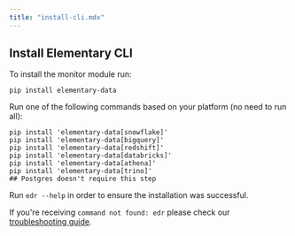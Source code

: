 ```yaml
---
title: "install-cli.mdx"
---
```


## Install Elementary CLI

To install the monitor module run:

```shell
pip install elementary-data
```

Run one of the following commands based on your platform (no need to run all):

```shell
pip install 'elementary-data[snowflake]'
pip install 'elementary-data[bigquery]'
pip install 'elementary-data[redshift]'
pip install 'elementary-data[databricks]'
pip install 'elementary-data[athena]'
pip install 'elementary-data[trino]'
## Postgres doesn't require this step
```

Run `edr --help` in order to ensure the installation was successful.

If you're receiving `command not found: edr` please check our [troubleshooting guide](/general/troubleshooting).
